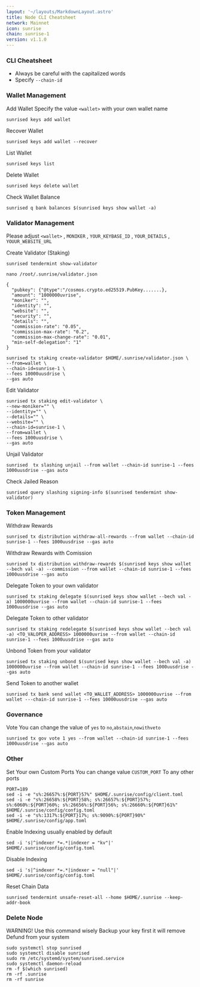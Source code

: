 ```yaml
---
layout: '~/layouts/MarkdownLayout.astro'
title: Node CLI Cheatsheet
network: Mainnet
icon: sunrise
chain: sunrise-1
version: v1.1.0
---
```


### CLI Cheatsheet

- Always be careful with the capitalized words
- Specify `--chain-id`

### Wallet Management

Add Wallet
Specify the value `<wallet>` with your own wallet name

```
sunrised keys add wallet
```

Recover Wallet
```
sunrised keys add wallet --recover
```

List Wallet
```
sunrised keys list
```

Delete Wallet
```
sunrised keys delete wallet
```

Check Wallet Balance
```
sunrised q bank balances $(sunrised keys show wallet -a)
```

### Validator Management

Please adjust `<wallet>` , `MONIKER` , `YOUR_KEYBASE_ID` , `YOUR_DETAILS` , `YOUUR_WEBSITE_URL`

Create Validator (Staking)

```
sunrised tendermint show-validator
```
```
nano /root/.sunrise/validator.json
```
```
{
  "pubkey": {"@type":"/cosmos.crypto.ed25519.PubKey.......},
  "amount": "1000000uvrise",
  "moniker": "",
  "identity": "",
  "website": "",
  "security": "",
  "details": "",
  "commission-rate": "0.05",
  "commission-max-rate": "0.2",
  "commission-max-change-rate": "0.01",
  "min-self-delegation": "1"
}
```
```
sunrised tx staking create-validator $HOME/.sunrise/validator.json \
--from=wallet \
--chain-id=sunrise-1 \
--fees 10000uusdrise \
--gas auto
```

Edit Validator
```
sunrised tx staking edit-validator \
--new-moniker="" \
--identity="" \
--details="" \
--website="" \
--chain-id=sunrise-1 \
--from=wallet \
--fees 1000uusdrise \
--gas auto
```


Unjail Validator
```
sunrised  tx slashing unjail --from wallet --chain-id sunrise-1 --fees 1000uusdrise --gas auto
```

Check Jailed Reason
```
sunrised query slashing signing-info $(sunrised tendermint show-validator)
```

### Token Management

Withdraw Rewards
```
sunrised tx distribution withdraw-all-rewards --from wallet --chain-id sunrise-1 --fees 1000uusdrise --gas auto
```

Withdraw Rewards with Comission
```
sunrised tx distribution withdraw-rewards $(sunrised keys show wallet --bech val -a) --commission --from wallet --chain-id sunrise-1 --fees 1000uusdrise --gas auto
```

Delegate Token to your own validator
```
sunrised tx staking delegate $(sunrised keys show wallet --bech val -a) 1000000uvrise --from wallet --chain-id sunrise-1 --fees 1000uusdrise --gas auto
```

Delegate Token to other validator
```
sunrised tx staking redelegate $(sunrised keys show wallet --bech val -a) <TO_VALOPER_ADDRESS> 1000000uvrise --from wallet --chain-id sunrise-1 --fees 1000uusdrise --gas auto
```

Unbond Token from your validator
```
sunrised tx staking unbond $(sunrised keys show wallet --bech val -a) 1000000uvrise --from wallet --chain-id sunrise-1 --fees 1000uusdrise --gas auto
```

Send Token to another wallet
```
sunrised tx bank send wallet <TO_WALLET_ADDRESS> 1000000uvrise --from wallet ---chain-id sunrise-1 --fees 10000uusdrise --gas auto
```

### Governance 

Vote
You can change the value of `yes` to `no`,`abstain`,`nowithveto`

```
sunrised tx gov vote 1 yes --from wallet --chain-id sunrise-1 --fees 1000uusdrise --gas auto
```

### Other

Set Your own Custom Ports
You can change value `CUSTOM_PORT` To any other ports

```
PORT=189
sed -i -e "s%:26657%:${PORT}57%" $HOME/.sunrise/config/client.toml
sed -i -e "s%:26658%:${PORT}58%; s%:26657%:${PORT}57%; s%:6060%:${PORT}60%; s%:26656%:${PORT}56%; s%:26660%:${PORT}61%" $HOME/.sunrise/config/config.toml
sed -i -e "s%:1317%:${PORT}17%; s%:9090%:${PORT}90%" $HOME/.sunrise/config/app.toml
```

Enable Indexing usually enabled by default
```
sed -i 's|^indexer *=.*|indexer = "kv"|' $HOME/.sunrise/config/config.toml
```

Disable Indexing
```
sed -i 's|^indexer *=.*|indexer = "null"|' $HOME/.sunrise/config/config.toml
```

Reset Chain Data
```
sunrised tendermint unsafe-reset-all --home $HOME/.sunrise --keep-addr-book
```

### Delete Node

WARNING! Use this command wisely 
Backup your key first it will remove Defund from your system

```
sudo systemctl stop sunrised
sudo systemctl disable sunrised
sudo rm /etc/systemd/system/sunrised.service
sudo systemctl daemon-reload
rm -f $(which sunrised)
rm -rf .sunrise
rm -rf sunrise
```
